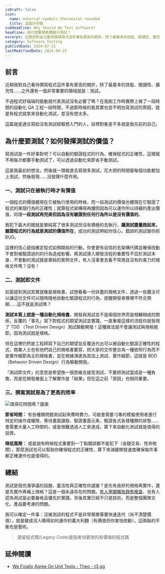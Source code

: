 ```yaml
---
isDraft: false
icon:
  name: material-symbols:thermostat-rounded
  title: 溫度計符號
subHeadline: Why Should We Test Software?
headline: 為什麼要替軟體進行測試？
excerpt: 近期我對自己看待撰寫程式這件事有更高的期許，除了最基本的效能、閱讀性、擴充性……之外還有一個非常重要的領域就是：測試。不過程式好端端的能動就代表測試沒有必要了嗎？在我剛工作時實際上做了一段時間的自動化 QA 工程一段時間，不過那時候的我其實也並不明白寫測試的原因，就是有程式就拿來自動化測試，並沒有想太多。
category: Software Testing
publishDate: 2024-07-22
lastModifiedDate: 2024-09-23
---
```


## 前言

近期我對自己看待撰寫程式這件事有更高的期許，除了最基本的效能、閱讀性、擴充性……之外還有一個非常重要的領域就是：測試。

不過程式好端端的能動就代表測試沒有必要了嗎？在我剛工作時實際上做了一段時間的自動化 QA 工程一段時間，不過那時候的我其實也並不明白寫測試的原因，就是有程式就拿來自動化測試，並沒有想太多。

這篇就是適合寫給沒有測試經驗想入門的人，目標對象差不多就是我先前的自己。

## 為什麼要測試？如何發揮測試的價值？

寫測試是一件好事對吧？可以自動的驗證程式的行為，確保程式的正確性，這樣就不用每次都要手動測試了，可以透過自動化來節省手動測試。

這是我最初的想法，然後就一頭栽進去寫很多測試，花大把的時間替每個功能都加上測試，然後發現……沒發揮什麼作用。

### 一、測試只在被執行時才有價值

一個程式的價值體現在它被執行使用的時候，而一段測試的價值也體現在它驗證了程式的某個行為的正確性；就算程式架構得再爛但因為可以運作所以持續的產出價值，同理**一段測試再完美但因為沒有驗證到任何行為所以是沒有價值的**。

我犯下最大的錯就是單純寫了很多測試但沒有積極的去執行，**讓測試盡量跑起來，驗證程式的行為就是測試的價值所在**，成功的測試帶給你信心，錯誤的測試替你抓 BUG。

這裡的信心是指確定程式如預期般的行動，你會更有自信的去架構代碼並確保改動不會對被驗證過的的行為造成影響。將測試導入開發流程的重要性不亞於測試本身，不會動的測試就是單純的案例文件，有人沒事會去看不常用且沒有約束力的規格文件嗎？沒有！

### 二、測試即文件

前面提到測試其實就像是規格書，試想看看一份詳盡的規格文件，透過一些魔法可以讓這份文件可以隨時隨地自動化驗證程式的行為，提醒開發者哪裡不符合預期……這不就是測試嗎？

**測試本質上就是一種自動化規格書**。開發與測試並不是兩個世界而是相輔相成的關係，反覆的「事先」寫下對程式的期望測試並實踐，一直重複這樣的流程你就發現了 TDD （Test Driven Design）測試驅動開發！這種做法就不會讓測試與規格脫節，因為測試就是規格。

但在這裡仍然是工程師寫下自己的期望並反覆迭代出可以被自動化驗證正確性的程式，商業人士也有他們自己的規格書要寫，把大家的文件整合為一種依照行為而不是實作細節為主的規格書，並在根據演進為其加上測試、實作細節，這就是 BDD （Behavior Driven Design）行為驅動開發。

「測試即文件」的意思是希望換一個思維去接受測試，不要把測試當成是一種負擔，而是在開發層面上了解實作是「結果」但在這之前「原因」也相同重要。

### 三、撰寫測試是為了更高的效率

![值得花時間嗎？圖表](is-it-worth-the-time.webp '五年時間內每天節省多少時間比對圖表')

**節省時間：** 有些種類問題測試起來費時費力，可能會需要刁專的模擬使用者進行特定的操作或權限、等待畫面讀取、驗證畫面元素、驗證各式各樣種類的狀態……會需要大量人工時間的，或是很難透過人工來達成，算下來自動化測試就是值得的投資。

**降低風險：** 或是說有時候程式重要到一丁點錯誤都不能犯下（金錢交易、性命攸關），那麼測試也可以幫助你確保程式的正確性，算下來減緩開發速度確保每件事都正確運作也是值得的。

## 總結

測試是個充滿爭議的話題，靈活性與正確性你選誰？是先有良好的規格再實作，還是先實作再補上規格？這是一個永遠存在的問題。[有人寧願犧牲靜態檢查](https://world.hey.com/dhh/turbo-8-is-dropping-typescript-70165c01)、也有人認為測試是必要嚴格且優先於實踐。背後其實已經不只是技術，而是整個團隊文化、產品要考慮的問題。

我可以確定一件事：沒被測試的程式不是非常簡單需要快速迭代（尚不清楚價值），就是變成沒人曉得如何運作的義大利麵（有價值但你害怕改動），這兩點的平衡也是藝術。

> 遺留程式碼(Legacy Code)是指害怕更改的有價值的程式碼

## 延伸閱讀

- [We Finally Agree On Unit Tests - Theo - t3․gg](https://www.youtube.com/watch?v=MbU-PKukdMw)
